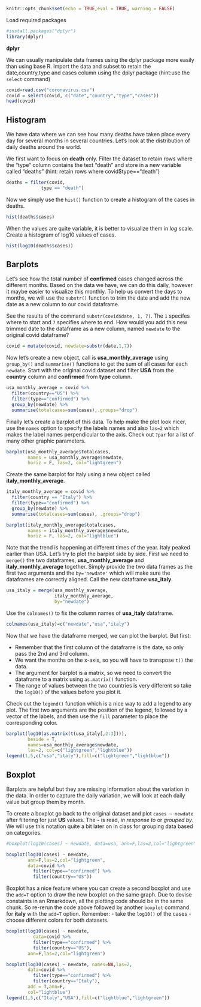 ```r
knitr::opts_chunk$set(echo = TRUE,eval = TRUE, warning = FALSE)
```

Load required packages
```r
#install.packages("dplyr")
library(dplyr)

```

**dplyr**

We can usually manipulate data frames using the dplyr package more easily than using base R. Import the data and subset to retain the date,country,type and cases column using the dplyr package (hint:use the `select` command)   
```r
covid=read.csv("coronavirus.csv")
covid = select(covid, c("date","country","type","cases"))
head(covid)
```
## Histogram

We have data where we can see how many deaths have taken place every day for several months in several countries. Let's look at the distribution of daily deaths around the world.

We first want to focus on **death** only. Filter the dataset to retain rows where the "type" column contains the text "death" and store in a new variable called "deaths" (hint: retain rows where covid$type=="death")
```r
deaths = filter(covid, 
             type == "death")

```

Now we simply use the `hist()` function to create a histogram of the cases in deaths.

```r
hist(deaths$cases)
```


When the values are quite variable, it is better to visualize them in *log* scale. Create a histogram of log10 values of cases.

```r
hist(log10(deaths$cases))

```

## Barplots

Let's see how the total number of **confirmed** cases changed across the different months. Based on the data we have, we can do this daily, however it maybe easier to visualize this monthly.
To help us convert the days to months, we will use the `substr()` function to trim the date and add the new date as a new column to our covid dataframe.

See the results of the command `substr(covid$date, 1, 7)`. The `1` specifes where to start and `7` specifies where to end. How would you add this new trimmed date to the dataframe as a new column, named `newdate` to the original covid dataframe?

```r
covid = mutate(covid, newdate=substr(date,1,7))

```

Now let's create a new object, call is **usa_monthly_average** using `group_by()` and `summarise()` functions to get the sum of all cases for each `newdate`. Start with the original covid dataset and filter **USA** from the **country** column and **confirmed** from **type** column.

```r
usa_monthly_average = covid %>% 
  filter(country=="US") %>% 
  filter(type=="confirmed") %>% 
  group_by(newdate) %>% 
  summarise(totalcases=sum(cases),.groups="drop")
```

Finally let's create a barplot of this data. To help make the plot look nicer, use the `names` option to specify the labels names and also `las=2` which makes the label names perpendicular to the axis. Check out `?par` for a list of many other graphic parameters.

```r
barplot(usa_monthly_average$totalcases, 
        names = usa_monthly_average$newdate,
        horiz = F, las=2, col="lightgreen")

```

Create the same barplot for Italy using a new object called **italy_monthly_average**.

```r
italy_monthly_average = covid %>% 
  filter(country == "Italy") %>% 
  filter(type=="confirmed") %>% 
  group_by(newdate) %>% 
  summarise(totalcases=sum(cases), .groups="drop")

barplot(italy_monthly_average$totalcases, 
        names = italy_monthly_average$newdate,
        horiz = F, las=2, col="lightblue")

```

Note that the trend is happening at different times of the year. Italy peaked earlier than USA. Let's try to plot the barplot side by side. First we need to `merge()` the two dataframes, **usa_monthly_average** and **italy_monthly_average** together. Simply provide the two data frames as the first two arguments and the `by='newdate'` which will make sure the dataframes are correctly aligned. Call the new dataframe **usa_italy**.

```r

usa_italy = merge(usa_monthly_average, 
                  italy_monthly_average,
                  by="newdate")
```

Use the `colnames()` to fix the column names of **usa_italy** dataframe.

```r
colnames(usa_italy)=c("newdate","usa","italy")
```

Now that we have the dataframe merged, we can plot the barplot. But first:

- Remember that the first column of the dataframe is the date, so only pass the 2nd and 3rd column.
- We want the months on the x-axis, so you will have to transpose `t()` the data.
- The argument for barplot is a matrix, so we need to convert the dataframe to a matrix using `as.matrix()` function.
- The range of values between the two countries is very different so take the `log10()` of the values before you plot it.

Check out the `legend()` function which is a nice way to add a legend to any plot. The first two arguments are the position of the legend, followed by a vector of the labels, and then use the `fill` parameter to place the corresponding color.
```r
barplot(log10(as.matrix(t(usa_italy[,2:3]))), 
        beside = T, 
        names=usa_monthly_average$newdate,
        las=2, col=c("lightgreen","lightblue"))
legend(1,5,c("usa","italy"),fill=c("lightgreen","lightblue"))
```
## Boxplot

Barplots are helpful but they are missing information about the variation in the data. In order to capture the daily variation, we will look at each daily value but group them by month. 

To create a boxplot go back to the original dataset and plot  `cases ~ newdate` after filtering for just **US** values. The `~` is read, *in response to* or *grouped by*. We will use this notation quite a bit later on in class for grouping data based on categories.
```r

#boxplot(log10(cases) ~ newdate, data=usa, ann=F,las=2,col="lightgreen")

boxplot(log10(cases) ~ newdate, 
        ann=F,las=2,col="lightgreen", 
        data=covid %>% 
          filter(type=="confirmed") %>% 
          filter(country=="US"))

```

Boxplot has a nice feature where you can create a second boxplot and use the `add=T` option to draw the new boxplot on the same graph. Due to devise constaints in an Rmarkdown, all the plotting code should be in the same chunk. So re-rerun the code above followed by another `boxplot` command for **italy** with the `add=T` option. Remember:
- take the `log10()` of the cases
- choose different colors for both datasets.


```r
boxplot(log10(cases) ~ newdate, 
          data=covid %>% 
          filter(type=="confirmed") %>% 
          filter(country=="US"),
        ann=F,las=2,col="lightgreen")

boxplot(log10(cases) ~ newdate, names=NA,las=2,
        data=covid %>% 
          filter(type=="confirmed") %>% 
          filter(country=="Italy"), 
        add = T,ann=F,
        col="lightblue")
legend(1,5,c("Italy","USA"),fill=c("lightblue","lightgreen"))

```
